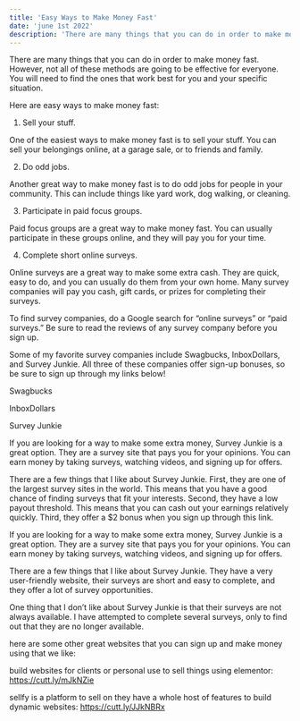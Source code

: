 ```yaml
---
title: 'Easy Ways to Make Money Fast'
date: 'june 1st 2022'
description: 'There are many things that you can do in order to make money fast. Here are 42 easy ways to make money fast:'
---
```


There are many things that you can do in order to make money fast. However, not all of these methods are going to be effective for everyone. You will need to find the ones that work best for you and your specific situation.

Here are easy ways to make money fast:

1. Sell your stuff.

One of the easiest ways to make money fast is to sell your stuff. You can sell your belongings online, at a garage sale, or to friends and family.

2. Do odd jobs.

Another great way to make money fast is to do odd jobs for people in your community. This can include things like yard work, dog walking, or cleaning.

3. Participate in paid focus groups.

Paid focus groups are a great way to make money fast. You can usually participate in these groups online, and they will pay you for your time.

4. Complete short online surveys.

Online surveys are a great way to make some extra cash. They are quick, easy to do, and you can usually do them from your own home. Many survey companies will pay you cash, gift cards, or prizes for completing their surveys.

To find survey companies, do a Google search for “online surveys” or “paid surveys.” Be sure to read the reviews of any survey company before you sign up.

Some of my favorite survey companies include Swagbucks, InboxDollars, and Survey Junkie. All three of these companies offer sign-up bonuses, so be sure to sign up through my links below!

Swagbucks

InboxDollars

Survey Junkie

If you are looking for a way to make some extra money, Survey Junkie is a great option. They are a survey site that pays you for your opinions. You can earn money by taking surveys, watching videos, and signing up for offers.

There are a few things that I like about Survey Junkie. First, they are one of the largest survey sites in the world. This means that you have a good chance of finding surveys that fit your interests. Second, they have a low payout threshold. This means that you can cash out your earnings relatively quickly. Third, they offer a $2 bonus when you sign up through this link.

If you are looking for a way to make some extra money, Survey Junkie is a great option. They are a survey site that pays you for your opinions. You can earn money by taking surveys, watching videos, and signing up for offers.

There are a few things that I like about Survey Junkie. They have a very user-friendly website, their surveys are short and easy to complete, and they offer a lot of survey opportunities.

One thing that I don’t like about Survey Junkie is that their surveys are not always available. I have attempted to complete several surveys, only to find out that they are no longer available.

here are some other great websites that you can sign up and  make money using that we like:

build websites for clients or personal use to sell things using elementor: https://cutt.ly/mJkNZie

sellfy is a platform to sell on they have a whole host of features to build dynamic websites: https://cutt.ly/JJkNBRx